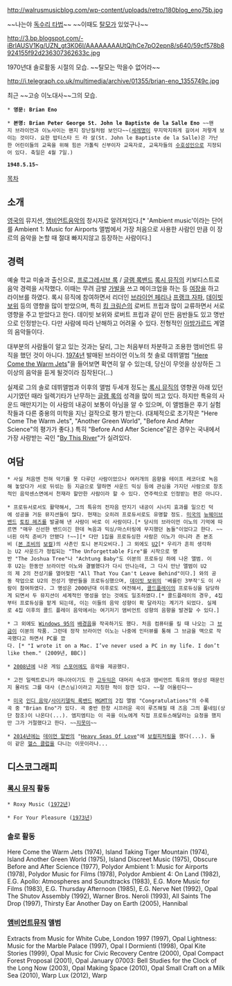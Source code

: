 http://walrusmusicblog.com/wp-content/uploads/retro/180blog_eno75b.jpg

~~나는야 [[독수리 타법]]~~ ~~이때도 [[탈모]]가 있었구나~~

http://3.bp.blogspot.com/-iBrlAUSV1Kg/UZN_gt3K06I/AAAAAAAAUtQ/hCe7pO2epn8/s640/59cf578b8924155f92d236307362633c.jpg

1970년대 솔로활동 시절의 모습. ~~탈모는 막을수 없어라~~


http://i.telegraph.co.uk/multimedia/archive/01355/brian-eno_1355749c.jpg

최근 ~~고승 이노대사~~그의 모습.

 * '''영문: Brian Eno'''

 * '''본명: Brian Peter George St. John le Baptiste de la Salle Eno''' ~~왠지 브라이언과 이노사이는 왠지 장난질처럼 보인다~~([[세례명]]이 무지막지하게 길어서 저렇게 보이는 것이다. 요한 밥티스타 드 라 살(St. John le Baptiste de la Salle)은 가난한 어린이들의 교육을 위해 힘쓴 가톨릭 신부이자 교육자로, 교육자들의 [[수호성인]]으로 지정되어 있다. 축일은 4월 7일.)

 '''1948.5.15~'''

[[목차]]

== 소개 ==

[[영국]]의 뮤지션, [[앰비언트]]음악의 창시자로 알려져있다.[* 'Ambient music'이라는 단어를 Ambient 1: Music for Airports 앨범에서 가장 처음으로 사용한 사람인 만큼 이 장르의 음악을 논할 때 절대 빠지지않고 등장하는 사람이다.]

== 경력 ==

예술 학교 미술과 출신으로, [[프로그레시브 록]] / [[글램 록]][[밴드]] [[록시 뮤직]]의 키보디스트로 음악 경력을 시작했다. 이때는 무려 금발 [[가발]]을 쓰고 메이크업을 하는 등 [[여장]]을 하고 라이브를 하였다. 록시 뮤직에 참여하면서 리더인 [[브라이언 페리]]나 [[프랭크 자파]], [[데이빗 보위]] 등의 영향을 많이 받았으며, 특히 [[킹 크림슨]]의 로버트 프립과 많이 교류하면서 서로 영향을 주고 받았다고 한다. 데이빗 보위와 로버트 프립과 같이 만든 음반들도 있고 명반으로 인정받는다. 다만 사람에 따라 난해하고 어려울 수 있다. 전형적인 [[아방가르드]] 계열의 음악들이다.

대부분의 사람들이 알고 있는 것과는 달리, 그는 처음부터 차분하고 조용한 앰비언트 뮤직을 했던 것이 아니다. [[1974년]] 발매된 브라이언 이노의 첫 솔로 데뷔앨범 "[http://www.youtube.com/watch?v=oHuPJjQ7yeg Here Come the Warm Jets]"을 들어보면 확연히 알 수 있는데, 당신이 무엇을 상상하든 그 이상의 음악을 듣게 될것이라 짐작된다(...)

실제로 그의 솔로 데뷔앨범과 이후의 앨범 두세개 정도는 [[록시 뮤직]]의 영향권 아래 있던 시기였던 때라 일렉기타가 난무하는 [[글램 록]]의 성격을 많이 띄고 있다. 하지만 특유의 사운드 매만지기는 이 사람의 내공이 보통이 아님을 알 수 있으며, 이 앨범들은 후기 실험작들과 다른 중용의 미학을 지닌 걸작으로 평가 받는다. (대체적으로 초기작은 "Here Come The Warm Jets", "Another Green World", "Before And After Science"의 평가가 좋다.) 특히 "Before And After Science"같은 경우는 국내에서 가장 사랑받는 곡인 "[http://www.youtube.com/watch?v=SrZYP8SzlN8 By This River]"가 실려있다.


== 여담 ==

 * 사실 처음엔 전혀 악기를 못 다루던 사람이었으나 여러개의 음향을 테이프 레코더로 녹음해 놓았다가 서로 뒤섞는 등 지금으로 말하면 사운드 믹싱 등에 관심을 가지던 사람으로 창조적인 음악센스면에서 천재라 할만한 사람이라 할 수 있다. 연주력으로 인정받는 편은 아니다.

 * 프로듀서로서도 활약해서, 그의 특유의 전자음 만지기 내공이 시너지 효과를 일으킨 덕에 성공을 거둔 뮤지션들이 많다. 현재는 오히려 프로듀서로도 유명할 정도. [[미국]]의 [[뉴웨이브]][[밴드]] [[토킹 헤즈]]를 발굴해 낸 사람이 바로 이 사람이다.[* 당시의 브라이언 이노의 기억에 따르면 "매우 신선한 밴드이긴 한데 녹음과 믹싱/마스터링에 무지했던 놈들"이었다고 한다. ~~너흰 아직 준비가 안됐다 !~~][* 다만 1집을 프로듀싱한 사람은 이노가 아니라 존 본조비 ([[본 조비]]의 [[보컬]])의 사촌인 토니 본지오비다.] 그 외에도 [[U2]][* 우리가 흔히 생각하는 U2 사운드가 정립되는 "The Unforgettable Fire"를 시작으로 명반 "The Joshua Tree"나 "Achtung Baby"도 이분의 프로듀싱 하에 나온 앨범. 이후 U2는 한동안 브라이언 이노와 결별했다가 다시 만나는데, 그 다시 만난 앨범이 U2의 제 2의 전성기를 열어젖힌 "All That You Can't Leave Behind"이다.] 와의 공동 작업으로 U2의 전성기 명반들을 프로듀싱했으며, [[데이빗 보위]]의 '베를린 3부작'도 이 사람이 참여하였다. 그 명성은 2000년대 이후로도 여전해서, [[콜드플레이]]의 프로듀싱을 담당하게 되면서 두 뮤지션이 세계적인 명성을 얻는 것에도 일조하였다.[* 콜드플레이의 경우, 4집부터 프로듀싱을 맡게 되는데, 이는 이들의 음악 성향이 확 달라지는 계기가 되었다. 실제로 4집 이후의 콜드 플레이 음악에서는 여기저기 앰비언트 성향의 음향을 발견할 수 있다.]

 * 그 외에도 [[Windows 95]]의 [http://www.youtube.com/watch?v=miZHa7ZC6Z0 배경음]을 작곡하기도 했다. 처음 컴퓨터를 킬 때 나오는 그 [[브금]]이 이분의 작품. 그런데 정작 브라이언 이노는 나중에 인터뷰를 통해 그 브금을 맥으로 작곡했다고 하면서 PC를 깠다. [* "I wrote it on a Mac. I’ve never used a PC in my life. I don’t like them." (2009년, BBC)]

 * [[2008년]]에 나온 게임 [[스포어]]에도 음악을 제공했다.

 * 고전 일렉트로니카 매니아이기도 한 [[고두익]]은 대머리 속성과 앰비언트 특유의 명상성 때문인지 몰라도 그를 대사 (큰스님)이라고 지칭한 적이 잠깐 있다. ~~잘 어울린다~~

 * [[미국]] [[인디 음악]]/[[사이키델릭 록]][[밴드]] [[MGMT]]의 2집 앨범 "Congratulations"의 수록곡 중 "Brian Eno"가 있다. 곡 중반 한창 시끄러운 곡이 루즈해질 때 즈음 그의 풀네임(상단 참조)이 나온다(...). 엠지엠티는 이 곡을 이노에게 직접 프로듀스해달라는 요청을 했지만 그가 거절했다고 한다. ~~[[지못미]]~~

 * [[2014년]]에는 [[데이먼 알반]]의 "[http://www.youtube.com/watch?v=CCUfitpIsW8 Heavy Seas Of Love]"에 [[보컬]][[피처링]]을 했다(...). 둘이 같은 [[헬스 클럽]]을 다니는 이웃이라나...

== 디스코그래피 ==

=== [[록시 뮤직]] 활동 ===


 * Roxy Music ([[1972년]])

 * For Your Pleasure ([[1973년]])

=== 솔로 활동 ===

Here Come the Warm Jets (1974), Island
Taking Tiger Mountain (1974), Island
Another Green World (1975), Island
Discreet Music (1975), Obscure
Before and After Science (1977), Polydor
Ambient 1: Music for Airports (1978), Polydor
Music for Films (1978), Polydor
Ambient 4: On Land (1982), E.G.
Apollo: Atmospheres and Soundtracks (1983), E.G.
More Music for Films (1983), E.G.
Thursday Afternoon (1985), E.G.
Nerve Net (1992), Opal
The Shutov Assembly (1992), Warner Bros.
Neroli (1993), All Saints
The Drop (1997), Thirsty Ear
Another Day on Earth (2005), Hannibal

=== [[앰비언트]]뮤직 앨범 ===


Extracts from Music for White Cube, London 1997 (1997), Opal
Lightness: Music for the Marble Palace (1997), Opal
I Dormienti (1998), Opal
Kite Stories (1999), Opal
Music for Civic Recovery Centre (2000), Opal
Compact Forest Proposal (2001), Opal
January 07003: Bell Studies for the Clock of the Long Now (2003), Opal
Making Space (2010), Opal
Small Craft on a Milk Sea (2010), Warp
Lux (2012), Warp





